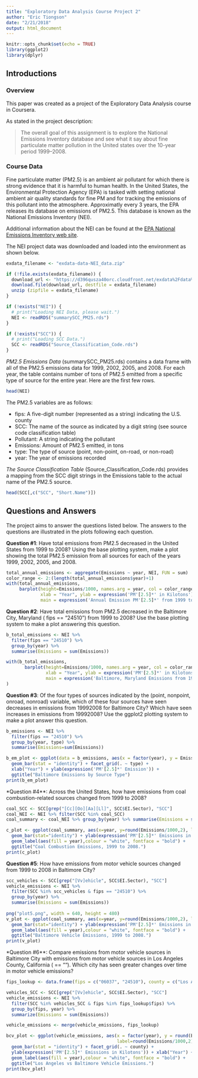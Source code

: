 ```yaml
---
title: "Exploratory Data Analysis Course Project 2"
author: "Eric Tiongson"
date: "2/21/2018"
output: html_document
---
```


```r
knitr::opts_chunk$set(echo = TRUE)
library(ggplot2)
library(dplyr)
```

## Introductions

### Overview

This paper was created as a project of the Exploratory Data Analysis course in Coursera.

As stated in the project description:

> The overall goal of this assignment is to explore the National Emissions Inventory database and see what it say about fine particulate matter pollution in the United states over the 10-year period 1999–2008. 

### Course Data

Fine particulate matter (PM2.5) is an ambient air pollutant for which there is strong evidence that it is harmful to human health. In the United States, the Environmental Protection Agency (EPA) is tasked with setting national ambient air quality standards for fine PM and for tracking the emissions of this pollutant into the atmosphere. Approximatly every 3 years, the EPA releases its database on emissions of PM2.5. This database is known as the National Emissions Inventory (NEI). 

Additional information about the NEI can be found at the [EPA National Emissions Inventory web site](http://www.epa.gov/ttn/chief/eiinformation.html).

The NEI project data was downloaded and loaded into the environment as shown below.

```r
exdata_filename <- "exdata-data-NEI_data.zip"

if (!file.exists(exdata_filename)) {
  download_url <- "https://d396qusza40orc.cloudfront.net/exdata%2Fdata%2FNEI_data.zip"
  download.file(download_url, destfile = exdata_filename)
  unzip (zipfile = exdata_filename)
}

if (!exists("NEI")) {
  # print("Loading NEI Data, please wait.")
  NEI <- readRDS("summarySCC_PM25.rds") 
}

if (!exists("SCC")) {
  # print("Loading SCC Data.")
  SCC <- readRDS("Source_Classification_Code.rds")
}
```

*PM2.5 Emissions Data* (summarySCC_PM25.rds) contains a data frame with all of the PM2.5 emissions data for 1999, 2002, 2005, and 2008. For each year, the table contains number of tons of PM2.5 emitted from a specific type of source for the entire year. Here are the first few rows.

```r
head(NEI)
```

The PM2.5 variables are as follows:

* fips: A five-digit number (represented as a string) indicating the U.S. county
* SCC: The name of the source as indicated by a digit string (see source code classification table)
* Pollutant: A string indicating the pollutant
* Emissions: Amount of PM2.5 emitted, in tons
* type: The type of source (point, non-point, on-road, or non-road)
* year: The year of emissions recorded

*The Source Classification Table* (Source_Classification_Code.rds) provides a mapping from the SCC digit strings in the Emissions table to the actual name of the PM2.5 source.

```r
head(SCC[,c("SCC", "Short.Name")])
```

## Questions and Answers

The project aims to answer the questions listed below.  The answers to the questions are illustrated in the plots following each question.

**Question #1**: Have total emissions from PM2.5 decreased in the United States from 1999 to 2008? Using the base plotting system, make a plot showing the total PM2.5 emission from all sources for each of the years 1999, 2002, 2005, and 2008.
```r
total_annual_emissions <- aggregate(Emissions ~ year, NEI, FUN = sum)
color_range <- 2:(length(total_annual_emissions$year)+1)
with(total_annual_emissions, 
     barplot(height=Emissions/1000, names.arg = year, col = color_range, 
             xlab = "Year", ylab = expression('PM'[2.5]*' in Kilotons'),
             main = expression('Annual Emission PM'[2.5]*' from 1999 to 2008')))
```

**Question #2**: Have total emissions from PM2.5 decreased in the Baltimore City, Maryland ( fips == "24510") from 1999 to 2008? Use the base plotting system to make a plot answering this question.

```r
b_total_emissions <- NEI %>%
  filter(fips == "24510") %>%
  group_by(year) %>%
  summarise(Emissions = sum(Emissions))

with(b_total_emissions,
       barplot(height=Emissions/1000, names.arg = year, col = color_range, 
               xlab = "Year", ylab = expression('PM'[2.5]*' in Kilotons'),
               main = expression('Baltimore, Maryland Emissions from 1999 to 2008'))
)
```

**Question #3**: Of the four types of sources indicated by the  (point, nonpoint, onroad, nonroad) variable, which of these four sources have seen decreases in emissions from 19992008 for Baltimore City? Which have seen increases in emissions from 19992008? Use the ggplot2 plotting system to make a plot answer this question.

```r
b_emissions <- NEI %>%
  filter(fips == "24510") %>%
  group_by(year, type) %>%
  summarise(Emissions=sum(Emissions))

b_em_plot <- ggplot(data = b_emissions, aes(x = factor(year), y = Emissions, fill = type, colore = "black")) +
  geom_bar(stat = "identity") + facet_grid(. ~ type) + 
  xlab("Year") + ylab(expression('PM'[2.5]*' Emission')) +
  ggtitle("Baltimore Emissions by Source Type") 
print(b_em_plot)
```

*Question #4**: Across the United States, how have emissions from coal combustion-related sources changed from 1999 to 2008?

```r
coal_SCC <- SCC[grep("[Cc][Oo][Aa][Ll]", SCC$EI.Sector), "SCC"]
coal_NEI <- NEI %>% filter(SCC %in% coal_SCC)
coal_summary <- coal_NEI %>% group_by(year) %>% summarise(Emissions = sum(Emissions))

c_plot <- ggplot(coal_summary, aes(x=year, y=round(Emissions/1000,2), label=round(Emissions/1000,2), fill=year)) +
  geom_bar(stat="identity") + ylab(expression('PM'[2.5]*' Emissions in Kilotons')) + xlab("Year") +
  geom_label(aes(fill = year),colour = "white", fontface = "bold") +
  ggtitle("Coal Combustion Emissions, 1999 to 2008.")
print(c_plot)
```

**Question #5**: How have emissions from motor vehicle sources changed from 1999 to 2008 in Baltimore City?

```r
scc_vehicles <- SCC[grep("[Vv]ehicle", SCC$EI.Sector), "SCC"]
vehicle_emissions <- NEI %>% 
  filter(SCC %in% scc_vehicles & fips == "24510") %>%
  group_by(year) %>%
  summarise(Emissions = sum(Emissions))
  
png("plot5.png", width = 640, height = 480)
v_plot <- ggplot(coal_summary, aes(x=year, y=round(Emissions/1000,2), label=round(Emissions/1000,2), fill=year)) +
  geom_bar(stat="identity") + ylab(expression('PM'[2.5]*' Emissions in Kilotons')) + xlab("Year") +
  geom_label(aes(fill = year),colour = "white", fontface = "bold") +
  ggtitle("Baltimore Vehicle Emissions, 1999 to 2008.")
print(v_plot)
```

*Question #6**: Compare emissions from motor vehicle sources in Baltimore City with emissions from motor vehicle sources in Los Angeles County, California ( == ""). Which city has seen greater changes over time in motor vehicle emissions?

```r
fips_lookup <- data.frame(fips = c("06037", "24510"), county = c("Los Angeles", "Baltimore"))

vehicles_SCC <- SCC[grep("[Vv]ehicle", SCC$EI.Sector), "SCC"]
vehicle_emissions <- NEI %>%
  filter(SCC %in% vehicles_SCC & fips %in% fips_lookup$fips) %>%
  group_by(fips, year) %>%
  summarize(Emissions = sum(Emissions))

vehicle_emissions <- merge(vehicle_emissions, fips_lookup)

bcv_plot <- ggplot(vehicle_emissions, aes(x = factor(year), y = round(Emissions/1000, 2), 
                                          label=round(Emissions/1000,2), fill = year)) +
  geom_bar(stat = "identity") + facet_grid(. ~ county) +
  ylab(expression('PM'[2.5]*' Emissions in Kilotons')) + xlab("Year") +
  geom_label(aes(fill = year),colour = "white", fontface = "bold") +
  ggtitle("Los Angeles vs Baltimore Vehicle Emissions.")
print(bcv_plot)
```
